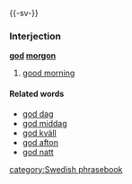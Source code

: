 {{-sv-}}
===Interjection===
'''[[god#Swedish|god]] [[morgon#Swedish|morgon]]'''

#[[good morning]]

====Related words====
*[[god dag]]
*[[god middag]]
*[[god kväll]]
*[[god afton]]
*[[god natt]]

[[category:Swedish phrasebook]]